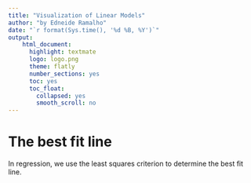 ```yaml
---
title: "Visualization of Linear Models"
author: "by Edneide Ramalho"
date: "`r format(Sys.time(), '%d %B, %Y')`"
output: 
    html_document:
      highlight: textmate
      logo: logo.png
      theme: flatly
      number_sections: yes
      toc: yes
      toc_float:
        collapsed: yes
        smooth_scroll: no
---
```


# The best fit line 

In regression, we use the least squares criterion to determine the best fit line.
